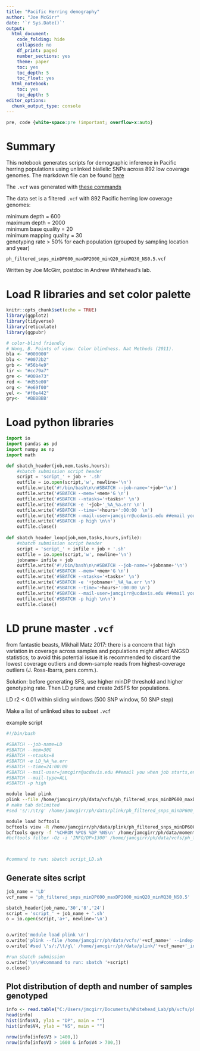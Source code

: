 ```yaml
---
title: "Pacific Herring demography"
author: "Joe McGirr"
date: '`r Sys.Date()`'
output:
  html_document:
    code_folding: hide
    collapsed: no
    df_print: paged
    number_sections: yes
    theme: paper
    toc: yes
    toc_depth: 5
    toc_float: yes
  html_notebook:
    toc: yes
    toc_depth: 5
editor_options: 
  chunk_output_type: console
---
```


```css
pre, code {white-space:pre !important; overflow-x:auto}
```

# Summary
This notebook generates scripts for demographic inference in Pacific herring populations using unlinked biallelic SNPs across 892 low coverage genomes. The markdown file can be found [here](https://github.com/joemcgirr/pac_herring/blob/master/Rmarkdown/population/Pacific_Hering_demography.Rmd)

The `.vcf` was generated with [these commands](https://github.com/joemcgirr/pac_herring/blob/master/Rmarkdown/fastq_to_vcf/Pacific_Herring_fastq_to_vcf.Rmd)

The data set is a filtered `.vcf` with 892 Pacific herring low coverage genomes:

minimum depth = 600  
maximum depth = 2000  
minimum base quality = 20  
minimum mapping quality = 30  
genotyping rate > 50% for each population (grouped by sampling location and year)

`ph_filtered_snps_minDP600_maxDP2000_minQ20_minMQ30_NS0.5.vcf`

Written by Joe McGirr, postdoc in Andrew Whitehead's lab.

# Load R libraries and set color palette 
```r
knitr::opts_chunk$set(echo = TRUE)
library(ggplot2)
library(tidyverse)
library(reticulate)
library(ggpubr)

# color-blind friendly 
# Wong, B. Points of view: Color blindness. Nat Methods (2011).
bla <- "#000000"
blu <- "#0072b2"
grb <- "#56b4e9"
lir <- "#cc79a7"
gre <- "#009e73"
red <- "#d55e00"
org <- "#e69f00"
yel <- "#f0e442"
gry<-  '#BBBBBB'

```

# Load python libraries
```python
import io
import pandas as pd
import numpy as np
import math

def sbatch_header(job,mem,tasks,hours):
    #sbatch submission script header
    script = 'script_' + job + '.sh'
    outfile = io.open(script,'w', newline='\n')    
    outfile.write('#!/bin/bash\n\n#SBATCH --job-name='+job+'\n')
    outfile.write('#SBATCH --mem='+mem+'G \n')
    outfile.write('#SBATCH --ntasks='+tasks+' \n')
    outfile.write('#SBATCH -e '+job+'_%A_%a.err \n')
    outfile.write('#SBATCH --time='+hours+':00:00  \n')
    outfile.write('#SBATCH --mail-user=jamcgirr@ucdavis.edu ##email you when job starts,ends,etc\n#SBATCH --mail-type=ALL\n')
    outfile.write('#SBATCH -p high \n\n')
    outfile.close()
    
def sbatch_header_loop(job,mem,tasks,hours,infile):
    #sbatch submission script header
    script = 'script_' + infile + job + '.sh'
    outfile = io.open(script,'w', newline='\n') 
    jobname= infile + job   
    outfile.write('#!/bin/bash\n\n#SBATCH --job-name='+jobname+'\n')
    outfile.write('#SBATCH --mem='+mem+'G \n')
    outfile.write('#SBATCH --ntasks='+tasks+' \n')
    outfile.write('#SBATCH -e '+jobname+'_%A_%a.err \n')
    outfile.write('#SBATCH --time='+hours+':00:00 \n')
    outfile.write('#SBATCH --mail-user=jamcgirr@ucdavis.edu ##email you when job starts,ends,etc\n#SBATCH --mail-type=ALL\n')
    outfile.write('#SBATCH -p high \n\n')
    outfile.close()

```


# LD prune master `.vcf`

from fantastic beasts, Mikhail Matz 2017:
there is a concern that high variation in coverage across samples and populations might
affect ANGSD statistics; to avoid this potential issue it is recommended to discard the lowest
coverage outliers and down-sample reads from highest-coverage outliers (J. Ross-Ibarra, pers.comm.). 

Solution: before generating SFS, use higher minDP threshold and higher genotyping rate.
Then LD prune and create 2dSFS for populations.

LD r2 < 0.01 within sliding windows (500 SNP window, 50 SNP step)

Make a list of unlinked sites to subset `.vcf`

example script
```bash
#!/bin/bash

#SBATCH --job-name=LD
#SBATCH --mem=30G 
#SBATCH --ntasks=8 
#SBATCH -e LD_%A_%a.err 
#SBATCH --time=24:00:00  
#SBATCH --mail-user=jamcgirr@ucdavis.edu ##email you when job starts,ends,etc
#SBATCH --mail-type=ALL
#SBATCH -p high 

module load plink 
plink --file /home/jamcgirr/ph/data/vcfs/ph_filtered_snps_minDP600_maxDP2000_minQ20_minMQ30_NS0.5 --indep-pairwise 500 50 0.1 --r2 --out /home/jamcgirr/ph/data/plink/ph_filtered_snps_minDP600_maxDP2000_minQ20_minMQ30_NS0.5_indep_pairwise_500_50_0.1 --threads 8 
# make tab delimited
#sed 's/:/\t/g' /home/jamcgirr/ph/data/plink/ph_filtered_snps_minDP600_maxDP2000_minQ20_minMQ30_NS0.5_indep_pairwise_500_50_0.1.prune.in > /home/jamcgirr/ph/data/plink/ph_filtered_snps_minDP600_maxDP2000_minQ20_minMQ30_NS0.5_indep_pairwise_500_50_0.1.prune.in.tab 

module load bcftools 
bcftools view -R /home/jamcgirr/ph/data/plink/ph_filtered_snps_minDP600_maxDP2000_minQ20_minMQ30_NS0.5_indep_pairwise_500_50_0.1.prune.in.tab /home/jamcgirr/ph/data/vcfs/ph_filtered_snps_minDP600_maxDP2000_minQ20_minMQ30_NS0.5.vcf.gz -Oz --threads 8 > /home/jamcgirr/ph/data/moments/vcfs/ph_filtered_snps_minDP600_maxDP2000_minQ20_minMQ30_NS0.5_ld0.1.vcf.gz 
bcftools query -f '%CHROM %POS %DP %NS\n' /home/jamcgirr/ph/data/moments/vcfs/ph_filtered_snps_minDP600_maxDP2000_minQ20_minMQ30_NS0.5_ld0.1.vcf.gz > /home/jamcgirr/ph/data/moments/vcfs/ph_filtered_snps_minDP600_maxDP2000_minQ20_minMQ30_NS0.5_ld0.1.DP.NS.info 
#bcftools filter -Oz -i 'INFO/DP>1300' /home/jamcgirr/ph/data/vcfs/ph_filtered_snps_minDP600_maxDP2000_minQ20_minMQ30_NS0.5.vcf.gz -o /home/jamcgirr/ph/data/moments/vcfs/ph_filtered_snps_minDP1300_maxDP2000_minQ20_minMQ30_NS0.5.vcf.gz 



#command to run: sbatch script_LD.sh
```

## Generate sites script
```python
job_name = 'LD'
vcf_name = 'ph_filtered_snps_minDP600_maxDP2000_minQ20_minMQ30_NS0.5'

sbatch_header(job_name,'30','8','24')
script = 'script_' + job_name + '.sh'
o = io.open(script,'a+', newline='\n')


o.write('module load plink \n')
o.write('plink --file /home/jamcgirr/ph/data/vcfs/'+vcf_name+' --indep-pairwise 500 50 0.1 --r2 --out /home/jamcgirr/ph/data/plink/'+vcf_name+'_indep_pairwise_500_50_0.1 --threads 8 \n') 
o.write('#sed \'s/:/\t/g\' /home/jamcgirr/ph/data/plink/'+vcf_name+'_indep_pairwise_500_50_0.1.prune.in > /home/jamcgirr/ph/data/plink/'+vcf_name+'_indep_pairwise_500_50_0.1.prune.in.tab \n')

#run sbatch submission 
o.write('\n\n#command to run: sbatch '+script)
o.close()

```


## Plot distribution of depth and number of samples genotyped

```r

info <- read.table("C:/Users/jmcgirr/Documents/Whitehead_Lab/ph/vcfs/ph_filtered_snps_minDP600_maxDP2000_minQ20_minMQ30_NS0.5.DP.NS.info", header = FALSE, stringsAsFactors = FALSE)
head(info)
hist(info$V3, ylab = "DP", main = "")
hist(info$V4, ylab = "NS", main = "")

nrow(info[info$V3 > 1400,])
nrow(info[info$V3 > 1600 & info$V4 > 700,])


```


